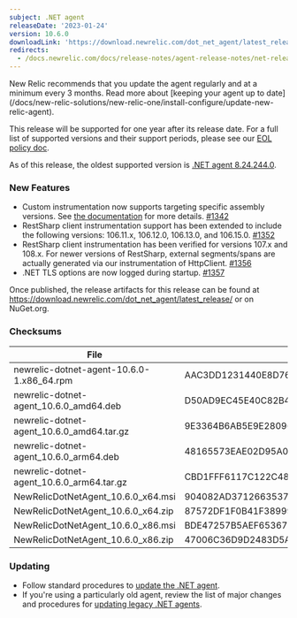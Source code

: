 ```yaml
---
subject: .NET agent
releaseDate: '2023-01-24'
version: 10.6.0
downloadLink: 'https://download.newrelic.com/dot_net_agent/latest_release'
redirects:
  - /docs.newrelic.com/docs/release-notes/agent-release-notes/net-release-notes/net-agent-1060
---
```


<Callout variant="important">
New Relic recommends that you update the agent regularly and at a minimum every 3 months. Read more about [keeping your agent up to date](/docs/new-relic-solutions/new-relic-one/install-configure/update-new-relic-agent).

This release will be supported for one year after its release date. For a full list of supported versions and their support periods, please see our [EOL policy doc](/docs/apm/agents/net-agent/getting-started/net-agent-eol-policy).

As of this release, the oldest supported version is [.NET agent 8.24.244.0](/docs/release-notes/agent-release-notes/net-release-notes/agent-8242440).
</Callout>

### New Features
* Custom instrumentation now supports targeting specific assembly versions. See [the documentation](https://docs.newrelic.com/docs/apm/agents/net-agent/custom-instrumentation/add-detail-transactions-xml-net/#procedures)  for more details. [#1342](https://github.com/newrelic/newrelic-dotnet-agent/pull/1342)
* RestSharp client instrumentation support has been extended to include the following versions: 106.11.x, 106.12.0, 106.13.0, and 106.15.0. [#1352](https://github.com/newrelic/newrelic-dotnet-agent/pull/1352)
* RestSharp client instrumentation has been verified for versions 107.x and 108.x. For newer versions of RestSharp, external segments/spans are actually generated via our instrumentation of HttpClient. [#1356](https://github.com/newrelic/newrelic-dotnet-agent/pull/1356)
* .NET TLS options are now logged during startup. [#1357](https://github.com/newrelic/newrelic-dotnet-agent/pull/1357)

Once published, the release artifacts for this release can be found at https://download.newrelic.com/dot_net_agent/latest_release/ or on NuGet.org.

### Checksums
| File | SHA - 256  Hash |
| ---| ---|
| newrelic-dotnet-agent-10.6.0-1.x86_64.rpm | AAC3DD1231440E8D763BD1DF321AEAD8F4839F64CB1F9571270B9FFCC5C44AE2 |
| newrelic-dotnet-agent_10.6.0_amd64.deb | D50AD9EC45E40C82B410B8D46742375CCEB406018A5D1BC2B0F742F2AAD61836 |
| newrelic-dotnet-agent_10.6.0_amd64.tar.gz | 9E3364B6AB5E9E28096AE58D8B25B0FCB7D71FFAAE18F2F119D5173212184A4B |
| newrelic-dotnet-agent_10.6.0_arm64.deb | 48165573EAE02D95A0B32EA044D7F9CF01A8BDBAD71F3B1A957D15D8D479BFE2 |
| newrelic-dotnet-agent_10.6.0_arm64.tar.gz | CBD1FFF6117C122C48502A5CCB7C15D8175FF533213C56F193FCC57BC32AEE9A |
| NewRelicDotNetAgent_10.6.0_x64.msi | 904082AD371266353719FE331AB8013008DE71AD15A587974C09CAFD62591DA9 |
| NewRelicDotNetAgent_10.6.0_x64.zip | 87572DF1F0B41F38999F630C812B51F054A6DB6B31194829647FDF44C9A3C395 |
| NewRelicDotNetAgent_10.6.0_x86.msi | BDE47257B5AEF653671269724D8F781D9242538DB5A0CEEC540C603021892B06 |
| NewRelicDotNetAgent_10.6.0_x86.zip | 47006C36D9D2483D5A9497DC500078B077076B61EAFCC9219D6EFE4C8179D518 |

### Updating

* Follow standard procedures to [update the .NET agent](/docs/agents/net-agent/installation-configuration/update-net-agent).
* If you're using a particularly old agent, review the list of major changes and procedures for [updating legacy .NET agents](/docs/agents/net-agent/troubleshooting/upgrade-legacy-net-agents).
